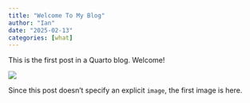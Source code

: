```yaml
---
title: "Welcome To My Blog"
author: "Ian"
date: "2025-02-13"
categories: [what]
---
```


This is the first post in a Quarto blog. Welcome!

![](Guy Billout Lone Man.png)

Since this post doesn't specify an explicit `image`, the first image is here.
